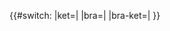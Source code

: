 <span class="nowrap">{{#switch:{{lc:{{{1|}}}}}
|ket=&#124;{{{2|}}}{{rangle}}
|bra={{langle}}{{{2|}}}&#124;
|bra-ket={{langle}}{{{2|}}}&#124;{{{3|}}}{{rangle}}
}}</span><noinclude>{{doc}}</noinclude>